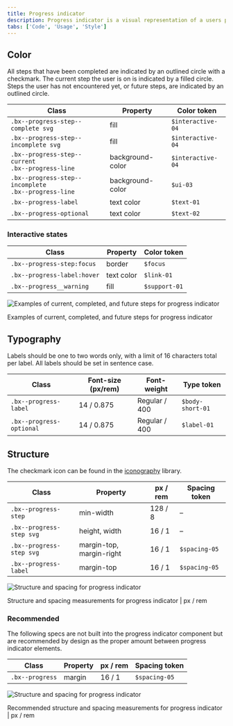 ```yaml
---
title: Progress indicator
description: Progress indicator is a visual representation of a users progress through a set of steps. They guide the user through a number of steps in order to complete a specified process.
tabs: ['Code', 'Usage', 'Style']
---
```


## Color

All steps that have been completed are indicated by an outlined circle with a checkmark. The current step the user is on is indicated by a filled circle. Steps the user has not encountered yet, or future steps, are indicated by an outlined circle.

| Class                                                       | Property         | Color token       |
| ----------------------------------------------------------- | ---------------- | ----------------- |
| `.bx--progress-step--complete svg`                          | fill             | `$interactive-04` |
| `.bx--progress-step--incomplete svg`                        | fill             | `$interactive-04` |
| `.bx--progress-step--current` <br/> `.bx--progress-line`    | background-color | `$interactive-04` |
| `.bx--progress-step--incomplete` <br/> `.bx--progress-line` | background-color | `$ui-03`          |
| `.bx--progress-label`                                       | text color       | `$text-01`        |
| `.bx--progress-optional`                                    | text color       | `$text-02`        |

### Interactive states

| Class                       | Property   | Color token   |
| --------------------------- | ---------- | ------------- |
| `.bx--progress-step:focus`  | border     | `$focus`      |
| `.bx--progress-label:hover` | text color | `$link-01`    |
| `.bx--progress__warning`    | fill       | `$support-01` |

<div className="image--fixed">

![Examples of current, completed, and future steps for progress indicator](images/progress-indicator-style-1.png)

</div>

<Caption>
  Examples of current, completed, and future steps for progress indicator
</Caption>

## Typography

Labels should be one to two words only, with a limit of 16 characters total per label. All labels should be set in sentence case.

| Class                    | Font-size (px/rem) | Font-weight   | Type token       |
| ------------------------ | ------------------ | ------------- | ---------------- |
| `.bx--progress-label`    | 14 / 0.875         | Regular / 400 | `$body-short-01` |
| `.bx--progress-optional` | 14 / 0.875         | Regular / 400 | `$label-01`      |

## Structure

The checkmark icon can be found in the [iconography](/style/iconography/library) library.

| Class                    | Property                 | px / rem | Spacing token |
| ------------------------ | ------------------------ | -------- | ------------- |
| `.bx--progress-step`     | min-width                | 128 / 8  | –             |
| `.bx--progress-step svg` | height, width            | 16 / 1   | –             |
| `.bx--progress-step svg` | margin-top, margin-right | 16 / 1   | `$spacing-05` |
| `.bx--progress-label`    | margin-top               | 16 / 1   | `$spacing-05` |

<div className="image--fixed">

![Structure and spacing for progress indicator](images/progress-indicator-style-2.png)

</div>

<Caption>
  Structure and spacing measurements for progress indicator | px / rem
</Caption>

### Recommended

The following specs are not built into the progress indicator component but are recommended by design as the proper amount between progress indicator elements.

| Class           | Property | px / rem | Spacing token |
| --------------- | -------- | -------- | ------------- |
| `.bx--progress` | margin   | 16 / 1   | `$spacing-05` |

<div className="image--fixed">

![Structure and spacing for progress indicator](images/progress-indicator-style-3.png)

</div>

<Caption>
  Recommended structure and spacing measurements for progress indicator | px /
  rem
</Caption>
